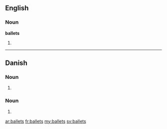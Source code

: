 ==English==

===Noun===
'''ballets'''

# {{plural of|[[ballet]]}}

----

==Danish==

===Noun===
{{infl|da|noun form|g=c}}

# {{form of|genitive singular indefinite|ballet|lang=da}}

===Noun===
{{infl|da|noun form|g=n}}

# {{form of|genitive singular definite|bal|lang=da}}

[[ar:ballets]]
[[fr:ballets]]
[[my:ballets]]
[[sv:ballets]]